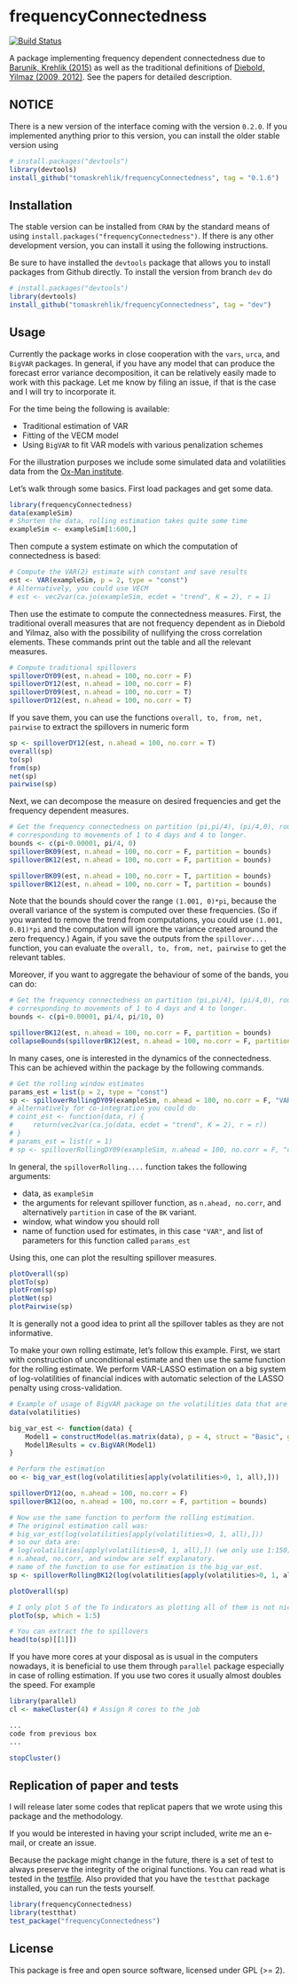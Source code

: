 # frequencyConnectedness
[![Build Status](https://travis-ci.org/tomaskrehlik/frequencyConnectedness.svg?branch=master)](https://travis-ci.org/tomaskrehlik/frequencyConnectedness.svg?branch=master)

A package implementing frequency dependent connectedness due to [Barunik, Krehlik (2015)][BK2015] as well as the traditional definitions of [Diebold, Yilmaz (2009, 2012)][DY09]. See the papers for detailed description.

## NOTICE

There is a new version of the interface coming with the version `0.2.0`. If you implemented anything prior to this version, you can install the older stable version using

```r
# install.packages("devtools")
library(devtools)
install_github("tomaskrehlik/frequencyConnectedness", tag = "0.1.6") 
```

## Installation

The stable version can be installed from `CRAN` by the standard means of using `install.packages("frequencyConnectedness")`. If there is any other development version, you can install it using the following instructions.

Be sure to have installed the `devtools` package that allows you to install packages from Github directly. To install the version from branch `dev` do

````r
# install.packages("devtools")
library(devtools)
install_github("tomaskrehlik/frequencyConnectedness", tag = "dev") 
````

## Usage

Currently the package works in close cooperation with the `vars`, `urca`, and `BigVAR` packages. In general, if you have any model that can produce the forecast error variance decomposition, it can be relatively easily made to work with this package. Let me know by filing an issue, if that is the case and I will try to incorporate it. 

For the time being the following is available:

- Traditional estimation of VAR
- Fitting of the VECM model
- Using `BigVAR` to fit VAR models with various penalization schemes

For the illustration purposes we include some simulated data and volatilities data from the [Ox-Man institute](http://realized.oxford-man.ox.ac.uk/).

Let's walk through some basics. First load packages and get some data.

````r
library(frequencyConnectedness)
data(exampleSim)
# Shorten the data, rolling estimation takes quite some time
exampleSim <- exampleSim[1:600,]
````

Then compute a system estimate on which the computation of connectedness is based:

````r
# Compute the VAR(2) estimate with constant and save results
est <- VAR(exampleSim, p = 2, type = "const")
# Alternatively, you could use VECM
# est <- vec2var(ca.jo(exampleSim, ecdet = "trend", K = 2), r = 1)
````

Then use the estimate to compute the connectedness measures.
First, the traditional overall measures that are not frequency dependent as in Diebold and Yilmaz, also with the possibility of nullifying the cross correlation elements. These commands print out the table and all the relevant measures.

````r
# Compute traditional spillovers
spilloverDY09(est, n.ahead = 100, no.corr = F)
spilloverDY12(est, n.ahead = 100, no.corr = F)
spilloverDY09(est, n.ahead = 100, no.corr = T)
spilloverDY12(est, n.ahead = 100, no.corr = T)
````

If you save them, you can use the functions `overall, to, from, net, pairwise` to extract the spillovers in numeric form

````r
sp <- spilloverDY12(est, n.ahead = 100, no.corr = T)
overall(sp)
to(sp)
from(sp)
net(sp)
pairwise(sp)
````

Next, we can decompose the measure on desired frequencies and get the frequency dependent measures.

````r
# Get the frequency connectedness on partition (pi,pi/4), (pi/4,0), roughly
# corresponding to movements of 1 to 4 days and 4 to longer.
bounds <- c(pi+0.00001, pi/4, 0)
spilloverBK09(est, n.ahead = 100, no.corr = F, partition = bounds)
spilloverBK12(est, n.ahead = 100, no.corr = F, partition = bounds)

spilloverBK09(est, n.ahead = 100, no.corr = T, partition = bounds)
spilloverBK12(est, n.ahead = 100, no.corr = T, partition = bounds)
````

Note that the bounds should cover the range `(1.001, 0)*pi`, because the overall variance of the system is computed over these frequencies. (So if you wanted to remove the trend from computations, you could use `(1.001, 0.01)*pi` and the computation will ignore the variance created around the zero frequency.) Again, if you save the outputs from the `spillover....` function, you can evaluate the `overall, to, from, net, pairwise` to get the relevant tables.

Moreover, if you want to aggregate the behaviour of some of the bands, you can do:

````r
# Get the frequency connectedness on partition (pi,pi/4), (pi/4,0), roughly
# corresponding to movements of 1 to 4 days and 4 to longer.
bounds <- c(pi+0.00001, pi/4, pi/10, 0)

spilloverBK12(est, n.ahead = 100, no.corr = F, partition = bounds)
collapseBounds(spilloverBK12(est, n.ahead = 100, no.corr = F, partition = bounds), 1:2)
````



In many cases, one is interested in the dynamics of the connectedness. This can be achieved within the package by the following commands.

````r
# Get the rolling window estimates
params_est = list(p = 2, type = "const")
sp <- spilloverRollingDY09(exampleSim, n.ahead = 100, no.corr = F, "VAR", params_est = params_est, window = 100)
# alternatively for co-integration you could do
# coint_est <- function(data, r) {
#     return(vec2var(ca.jo(data, ecdet = "trend", K = 2), r = r))
# }
# params_est = list(r = 1)
# sp <- spilloverRollingDY09(exampleSim, n.ahead = 100, no.corr = F, "coint_est", params_est = params_est, window = 100)
````

In general, the `spilloverRolling....` function takes the following arguments:

- data, as `exampleSim`
- the arguments for relevant spillover function, as `n.ahead, no.corr`, and alternatively `partition` in case of the `BK` variant.
- window, what window you should roll
- name of function used for estimates, in this case `"VAR"`, and list of parameters for this function called `params_est`

Using this, one can plot the resulting spillover measures.

````r
plotOverall(sp)
plotTo(sp)
plotFrom(sp)
plotNet(sp)
plotPairwise(sp)
````

It is generally not a good idea to print all the spillover tables as they are not informative.

To make your own rolling estimate, let's follow this example. First, we start with construction of unconditional estimate and then use the same function for the rolling estimate. We perform VAR-LASSO estimation on a big system of log-volatilities of financial indices with automatic selection of the LASSO penalty using cross-validation.

````r
# Example of usage of BigVAR package on the volatilities data that are included
data(volatilities)

big_var_est <- function(data) {
    Model1 = constructModel(as.matrix(data), p = 4, struct = "Basic", gran = c(50, 50), VARX = list(), verbose = F)
    Model1Results = cv.BigVAR(Model1)
}

# Perform the estimation
oo <- big_var_est(log(volatilities[apply(volatilities>0, 1, all),]))

spilloverDY12(oo, n.ahead = 100, no.corr = F)
spilloverBK12(oo, n.ahead = 100, no.corr = F, partition = bounds)

# Now use the same function to perform the rolling estimation.
# The original estimation call was:
# big_var_est(log(volatilities[apply(volatilities>0, 1, all),]))
# so our data are:
# log(volatilities[apply(volatilities>0, 1, all),]) (we only use 1:150) because it takes a lot of time to fit
# n.ahead, no.corr, and window are self explanatory.
# name of the function to use for estimation is the big_var_est.
sp <- spilloverRollingBK12(log(volatilities[apply(volatilities>0, 1, all),])[1:150, ], n.ahead = 100, no.corr = F, func_est = "big_var_est", params_est = list(), window = 100, partition = bounds)

plotOverall(sp)

# I only plot 5 of the To indicators as plotting all of them is not nice
plotTo(sp, which = 1:5)

# You can extract the to spillovers
head(to(sp)[[1]])
````

If you have more cores at your disposal as is usual in the computers nowadays, it is beneficial to use them through `parallel` package especially in case of rolling estimation. If you use two cores it usually almost doubles the speed. For example

````r
library(parallel)
cl <- makeCluster(4) # Assign R cores to the job

...
code from previous box
...

stopCluster()
````

## Replication of paper and tests

I will release later some codes that replicat papers that we wrote using this package and the methodology.

If you would be interested in having your script included, write me an e-mail, or create an issue.

Because the package might change in the future, there is a set of test to always preserve the integrity of the original functions. You can read what is tested in the [testfile](tests/testthat/test-basic.r). Also provided that you have the `testthat` package installed, you can run the tests yourself.

````r
library(frequencyConnectedness)
library(testthat)
test_package("frequencyConnectedness")
````

## License

This package is free and open source software, licensed under GPL (>= 2).


[BK2015]: http://papers.ssrn.com/sol3/papers.cfm?abstract_id=2627599 "Barunik, J., Krehlk, T., Measuring the Frequency Dynamics of Financial and Macroeconomic Connectedness"
[DY09]: http://www.sciencedirect.com/science/article/pii/S016920701100032X "Diebold, F. X., Yilmaz, K., Better to give than to receive: Predictive directional measurement of volatility spillovers"
